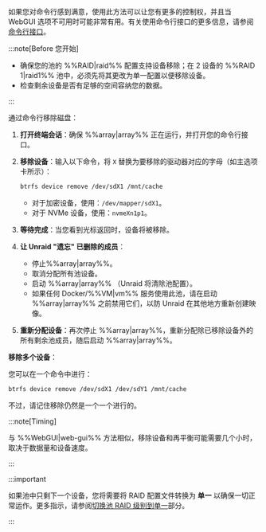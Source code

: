 如果您对命令行感到满意，使用此方法可以让您有更多的控制权，并且当 WebGUI 选项不可用时可能非常有用。有关使用命令行接口的更多信息，请参阅[命令行接口](../../../system-administration/advanced-tools/command-line-interface.mdx)。

:::note[Before 您开始]

- 确保您的池的 %%RAID|raid%% 配置支持设备移除；在 2 设备的 %%RAID 1|raid1%% 池中，必须先将其更改为单一配置以便移除设备。
- 检查剩余设备是否有足够的空间容纳您的数据。

:::

通过命令行移除磁盘：

1. **打开终端会话**：确保 %%array|array%% 正在运行，并打开您的命令行接口。

2. **移除设备**：输入以下命令，将 `X` 替换为要移除的驱动器对应的字母（如主选项卡所示）：

   ```bash
   btrfs device remove /dev/sdX1 /mnt/cache
   ```

   - 对于加密设备，使用：`/dev/mapper/sdX1`。
   - 对于 NVMe 设备，使用：`nvmeXn1p1`。

3. **等待完成**：当您看到光标返回时，设备将被移除。

4. **让 Unraid "遗忘" 已删除的成员**：
   - 停止%%array|array%%。
   - 取消分配所有池设备。
   - 启动 %%array|array%% （Unraid 将清除池配置）。
   - 如果任何 Docker/%%VM|vm%% 服务使用此池，请在启动 %%array|array%% 之前禁用它们，以防 Unraid 在其他地方重新创建映像。

5. **重新分配设备**：再次停止 %%array|array%%，重新分配除已移除设备外的所有剩余池成员，随后启动 %%array|array%%。

**移除多个设备**：

您可以在一个命令中进行：

```bash
btrfs device remove /dev/sdX1 /dev/sdY1 /mnt/cache
```

不过，请记住移除仍然是一个一个进行的。

:::note\[Timing]

与 %%WebGUI|web-gui%% 方法相似，移除设备和再平衡可能需要几个小时，取决于数据量和设备速度。

:::

:::important

如果池中只剩下一个设备，您将需要将 RAID 配置文件转换为 **单一** 以确保一切正常运作。更多指示，请参阅[切换池 RAID 级别到单一](#changing-pool-raid-levels)部分。

:::
